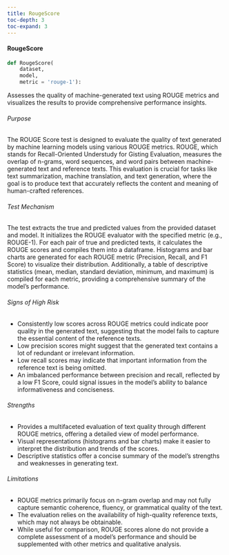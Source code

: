 ```yaml
---
title: RougeScore
toc-depth: 3
toc-expand: 3
---
```







#### RougeScore

```python
def RougeScore(
    dataset,
    model,
    metric = 'rouge-1'):
```

Assesses the quality of machine-generated text using ROUGE metrics and visualizes the results to provide
comprehensive performance insights.

###### Purpose

The ROUGE Score test is designed to evaluate the quality of text generated by machine learning models using various
ROUGE metrics. ROUGE, which stands for Recall-Oriented Understudy for Gisting Evaluation, measures the overlap of
n-grams, word sequences, and word pairs between machine-generated text and reference texts. This evaluation is
crucial for tasks like text summarization, machine translation, and text generation, where the goal is to produce
text that accurately reflects the content and meaning of human-crafted references.

###### Test Mechanism

The test extracts the true and predicted values from the provided dataset and model. It initializes the ROUGE
evaluator with the specified metric (e.g., ROUGE-1). For each pair of true and predicted texts, it calculates the
ROUGE scores and compiles them into a dataframe. Histograms and bar charts are generated for each ROUGE metric
(Precision, Recall, and F1 Score) to visualize their distribution. Additionally, a table of descriptive statistics
(mean, median, standard deviation, minimum, and maximum) is compiled for each metric, providing a comprehensive
summary of the model's performance.

###### Signs of High Risk

- Consistently low scores across ROUGE metrics could indicate poor quality in the generated text, suggesting that
the model fails to capture the essential content of the reference texts.
- Low precision scores might suggest that the generated text contains a lot of redundant or irrelevant information.
- Low recall scores may indicate that important information from the reference text is being omitted.
- An imbalanced performance between precision and recall, reflected by a low F1 Score, could signal issues in the
model's ability to balance informativeness and conciseness.

###### Strengths

- Provides a multifaceted evaluation of text quality through different ROUGE metrics, offering a detailed view of
model performance.
- Visual representations (histograms and bar charts) make it easier to interpret the distribution and trends of the
scores.
- Descriptive statistics offer a concise summary of the model's strengths and weaknesses in generating text.

###### Limitations

- ROUGE metrics primarily focus on n-gram overlap and may not fully capture semantic coherence, fluency, or
grammatical quality of the text.
- The evaluation relies on the availability of high-quality reference texts, which may not always be obtainable.
- While useful for comparison, ROUGE scores alone do not provide a complete assessment of a model's performance and
should be supplemented with other metrics and qualitative analysis.




 